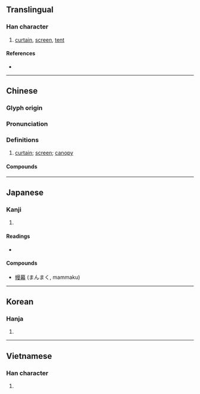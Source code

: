 {{character info}}
==Translingual==

===Han character===
{{Han char|rn=50|rad=巾|as=11|sn=14|four=46247|canj=LBAWE|ids=⿰巾曼}}

# [[curtain]], [[screen]], [[tent]]

====References====
* {{Han ref|kx=0335.280|dkj=09050|dj=0642.310|hdz=10752.030|uh=5E54|ud=24148|bh=B9F7|bd=47607}}

----

==Chinese==
{{zh-forms}}

===Glyph origin===
{{Han etym}}

===Pronunciation===
{{zh-pron
|m=màn
|m-s=
|c=maan6
|c-t=
|g=
|h=pfs=
|j=
|md=
|mn=ml:bān/qz,xm,zz:boān/moa
|mn_note=bān/boān - literary; moa - vernacular (俗)
|mn-t=
|w=
|x=
|mc=y
|oc=y
|cat=n
}}

===Definitions===
{{zh-hanzi}}

# [[curtain]]; [[screen]]; [[canopy]]

====Compounds====
{{zh-der|地幔|孝幔|布幔|帆幔|帷幔|幃幔|幔亭|幔城|幔子|幔室|幔屋|幔帳|窗幔|幕幔|材幔|簾幔|車幔|靈幔}}

----

==Japanese==

===Kanji===
{{ja-kanji|grade=|rs=巾11}}

# {{rfdef|ja|sort=巾11}}

====Readings====
* {{ja-readings
|goon=まん
|kanon=ばん
|kun=まく
}}

====Compounds====
* [[幔幕]] (まんまく, mammaku)

----

==Korean==

===Hanja===
{{ko-hanja|만}}

# {{rfdef|ko|sort=巾11}}

----

==Vietnamese==

===Han character===
{{vi-readings|reading=mạn, màn|rs=巾11}}

# {{rfdef|vi|sort=巾11}}